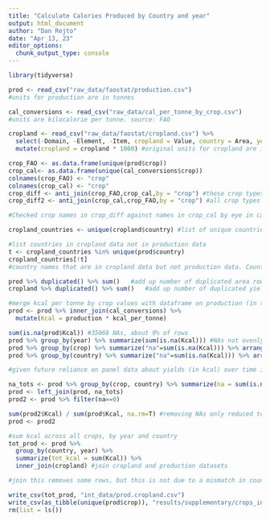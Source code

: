 ```yaml
---
title: "Calculate Calories Produced by Country and year"
output: html_document
author: "Dan Rejto"
date: "Apr 13, 23"
editor_options: 
  chunk_output_type: console
---
```


```r
library(tidyverse)
```

```r
prod <- read_csv("raw_data/faostat/production.csv")
#units for production are in tonnes

cal_conversions <- read_csv("raw_data/cal_per_tonne_by_crop.csv")
#units are kilocalorie per tonne. source: FAO

cropland <- read_csv("raw_data/faostat/cropland.csv") %>% 
  select(-Domain, -Element, -Item, cropland = Value, country = Area, year = Year) %>% 
  mutate(cropland = cropland * 1000) #original units for cropland are in 1000 ha. We convert to ha. Source: FAOSTAT
``` 

```r
crop_FAO <- as.data.frame(unique(prod$crop))
crop_cal<- as.data.frame(unique(cal_conversions$crop))
colnames(crop_FAO) <- "crop"
colnames(crop_cal) <- "crop"
crop_diff <- anti_join(crop_FAO,crop_cal,by = "crop") #these crop types are found in the crop_FAO dataset but not found in the crop_cal dataset, 61 different crop names
crop_diff2 <- anti_join(crop_cal,crop_FAO,by = "crop") #all crop types in crops_cal are found in crop_FAO

#Checked crop names in crop_diff against names in crop_cal by eye in case there are spelling differences, no matches
``` 

```r
cropland_countries <- unique(cropland$country) #list of unique countries in cropland data

#list countries in cropland data not in production data
t <- cropland_countries %in% unique(prod$country)  
cropland_countries[!t] 
#country names that are in cropland data but not production data. Countries missing are due to missing data, rather than differences in spelling or name.
```

```r
prod %>% duplicated() %>% sum()   #add up number of duplicated area rows - 0
cropland %>% duplicated() %>% sum()   #add up number of duplicated yield rows - 0
```

```r
#merge kcal per tonne by crop values with dataframe on production (in tons) per crop and country
prod <- prod %>% inner_join(cal_conversions) %>% 
  mutate(Kcal = production * kcal_per_tonne)
```

```r
sum(is.na(prod$Kcal)) #35068 NAs, about 9% of rows
prod %>% group_by(year) %>% summarize(sum(is.na(Kcal))) #NAs not evenly distributed in time; concentrated before ~1990
prod %>% group_by(crop) %>% summarize("na"=sum(is.na(Kcal))) %>% arrange(desc(na)) #NAs concentrated in some crops e.g. pumpokings, beans, carrots, cabbage. few for major staples like wheat, oats, fonio, bambara,rice, opil palm, maize
prod %>% group_by(country) %>% summarize("na"=sum(is.na(Kcal))) %>% arrange(desc(na)) #wide dispersion in NAs by country
```

```r
#given future reliance on panel data about yields (in kcal) over time in countries, and time trend in NAs, keeping NAs could bias future results. E.g. it would make it seem like yields rose quicker after 1990 than they really did just because more data was reported. So we omit country-crop combinations that are incomplete

na_tots <- prod %>% group_by(crop, country) %>% summarize(na = sum(is.na(production)))
prod <- left_join(prod, na_tots)
prod2 <- prod %>% filter(na==0)

sum(prod2$Kcal) / sum(prod$Kcal, na.rm=T) #removing NAs only reduced total production in kcal from 1961-2017 by ~0.2%. We therefore implement this filtering.
prod <- prod2
```

```r
#sum kcal across all crops, by year and country
tot_prod <- prod %>% 
  group_by(country, year) %>% 
  summarize(tot_kcal = sum(Kcal)) %>% 
  inner_join(cropland) #join cropland and production datasets

#join this removes some rows, but this is not due to a mismatch in country naming across the datasets, but rather differences in data completeness across datasets
```

```r
write_csv(tot_prod, "int_data/prod.cropland.csv")
write_csv(as_tibble(unique(prod$crop)), "results/supplementary/crops_included_in_calorie_per_ha_calc.csv")
rm(list = ls())
```
